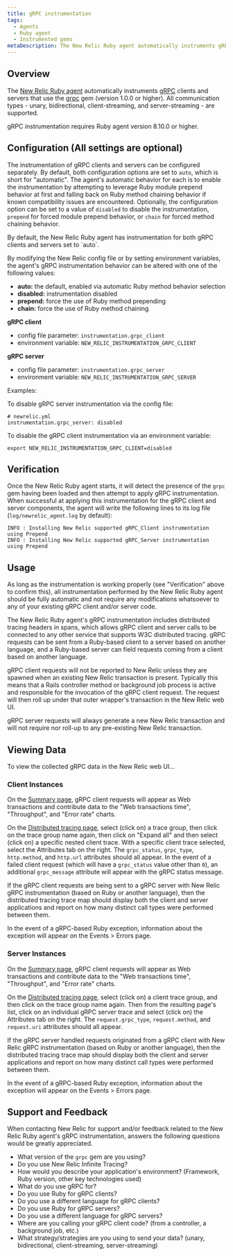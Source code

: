 ```yaml
---
title: gRPC instrumentation
tags:
  - Agents
  - Ruby agent
  - Instrumented gems
metaDescription: The New Relic Ruby agent automatically instruments gRPC clients and servers.
---
```


## Overview

The [New Relic Ruby agent](/docs/agents/ruby-agent/getting-started/new-relic-ruby) automatically instruments [gRPC](https://grpc.io/) clients and servers that use the [grpc](https://rubygems.org/gems/grpc) gem (version 1.0.0 or higher). All communication types - unary, bidirectional, client-streaming, and server-streaming - are supported.

<Callout variant="important">
  gRPC instrumentation requires Ruby agent version 8.10.0 or higher.
</Callout>


## Configuration (All settings are optional)

The instrumentation of gRPC clients and servers can be configured separately. By default, both configuration options are set to `auto`, which is short for "automatic". The agent's automatic behavior for each is to enable the instrumentation by attempting to leverage Ruby module prepend behavior at first and falling back on Ruby method chaining behavior if known compatibility issues are encountered. Optionally, the configuration option can be set to a value of `disabled` to disable the instrumentation, `prepend` for forced module prepend behavior, or `chain` for forced method chaining behavior.

<Callout variant="tip">
  By default, the New Relic Ruby agent has instrumentation for both gRPC clients and servers set to `auto`.

  By modifying the New Relic config file or by setting environment variables, the agent's gRPC instrumentation behavior can be altered with one of the following values:

  - **auto:** the default, enabled via automatic Ruby method behavior selection
  - **disabled:** instrumentation disabled
  - **prepend:** force the use of Ruby method prepending
  - **chain:** force the use of Ruby method chaining

  **gRPC client**
  - config file parameter: `instrumentation.grpc_client`
  - environment variable: `NEW_RELIC_INSTRUMENTATION_GRPC_CLIENT`

  **gRPC server**
  - config file parameter: `instrumentation.grpc_server`
  - environment variable: `NEW_RELIC_INSTRUMENTATION_GRPC_SERVER`

  Examples:

  To disable gRPC server instrumentation via the config file:

  ```
  # newrelic.yml
  instrumentation.grpc_server: disabled
  ```

  To disable the gRPC client instrumentation via an environment variable:

  ```
  export NEW_RELIC_INSTRUMENTATION_GRPC_CLIENT=disabled
  ```
</Callout>


## Verification

Once the New Relic Ruby agent starts, it will detect the presence of the `grpc` gem having been loaded and then attempt to apply gRPC instrumentation. When successful at applying this instrumentation for the gRPC client and server components, the agent will write the following lines to its log file (`log/newrelic_agent.log` by default):

```
INFO : Installing New Relic supported gRPC_Client instrumentation using Prepend
INFO : Installing New Relic supported gRPC_Server instrumentation using Prepend
```


## Usage

As long as the instrumentation is working properly (see "Verification" above to confirm this), all instrumentation performed by the New Relic Ruby agent should be fully automatic and not require any modifications whatsoever to any of your existing gRPC client and/or server code.

The New Relic Ruby agent's gRPC instrumentation includes distributed tracing headers in spans, which allows gRPC client and server calls to be connected to any other service that supports W3C distributed tracing. gRPC requests can be sent from a Ruby-based client to a server based on another language, and a Ruby-based server can field requests coming from a client based on another language.

<Callout variant="important">
  gRPC client requests will not be reported to New Relic unless they are spawned when an existing New Relic transaction is present. Typically this means that a Rails controller method or background job process is active and responsible for the invocation of the gRPC client request. The request will then roll up under that outer wrapper's transaction in the New Relic web UI.

  gRPC server requests will always generate a new New Relic transaction and will not require nor roll-up to any pre-existing New Relic transaction.
</Callout>


## Viewing Data

To view the collected gRPC data in the New Relic web UI...

### Client Instances

On the [Summary page](/docs/apm/applications-menu/monitoring/apm-overview-page), gRPC client requests will appear as Web transactions and contribute data to the "Web transactions time", "Throughput", and "Error rate" charts.

On the [Distributed tracing page](/docs/apm/agents/ruby-agent/configuration/distributed-tracing-ruby-agent/), select (click on) a trace group, then click on the trace group name again, then click on "Expand all" and then select (click on) a specific nested client trace. With a specific client trace selected, select the Attributes tab on the right. The `grpc_status`, `grpc_type`, `http.method`, and `http.url` attributes should all appear. In the event of a failed client request (which will have a `grpc_status` value other than `0`), an additional `grpc_message` attribute will appear with the gRPC status message.

If the gRPC client requests are being sent to a gRPC server with New Relic gRPC instrumentation (based on Ruby or another language), then the distributed tracing trace map should display both the client and server applications and report on how many distinct call types were performed between them.

In the event of a gRPC-based Ruby exception, information about the exception will appear on the Events > Errors page.

### Server Instances

On the [Summary page](/docs/apm/applications-menu/monitoring/apm-overview-page), gRPC client requests will appear as Web transactions and contribute data to the "Web transactions time", "Throughput", and "Error rate" charts.

On the [Distributed tracing page](/docs/apm/agents/ruby-agent/configuration/distributed-tracing-ruby-agent/), select (click on) a client trace group, and then click on the trace group name again. Then from the resulting page's list, click on an individual gRPC server trace and select (click on) the Attributes tab on the right. The `request.grpc_type`, `request.method`, and `request.uri` attributes should all appear.

If the gRPC server handled requests originated from a gRPC client with New Relic gRPC instrumentation (based on Ruby or another language), then the distributed tracing trace map should display both the client and server applications and report on how many distinct call types were performed between them.

In the event of a gRPC-based Ruby exception, information about the exception will appear on the Events > Errors page.


## Support and Feedback

When contacting New Relic for support and/or feedback related to the New Relic Ruby agent's gRPC instrumentation, answers the following questions would be greatly appreciated.

- What version of the `grpc` gem are you using?
- Do you use New Relic Infinite Tracing?
- How would you describe your application's environment? (Framework, Ruby version, other key technologies used)
- What do you use gRPC for?
- Do you use Ruby for gRPC clients?
- Do you use a different language for gRPC clients?
- Do you use Ruby for gRPC servers?
- Do you use a different language for gRPC servers?
- Where are you calling your gRPC client code? (from a controller, a background job, etc.)
- What strategy/strategies are you using to send your data? (unary, bidirectional, client-streaming, server-streaming)
